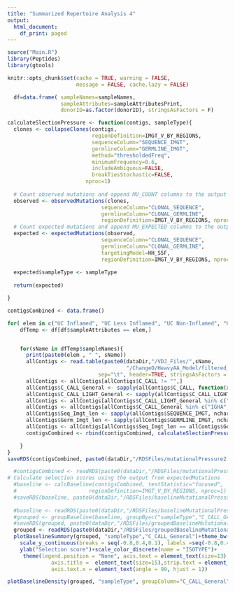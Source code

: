 ```yaml
---
title: "Summarized Repertoire Analysis 4"
output:
  html_document:
    df_print: paged
---
```



```r
source("Main.R")
library(Peptides)
library(gtools)

knitr::opts_chunk$set(cache = TRUE, warning = FALSE, 
                      message = FALSE, cache.lazy = FALSE)
```

```r
  df=data.frame( sampleNames=sampleNames,
                 sampleAttributes=sampleAttributesPrint,
                 donorID=as.factor(donorID), stringsAsFactors = F)
```

```r
calculateSlectionPressure <- function(contigs, sampleType){
  clones <- collapseClones(contigs,
                           regionDefinition=IMGT_V_BY_REGIONS, 
                           sequenceColumn="SEQUENCE_IMGT",
                           germlineColumn="GERMLINE_IMGT",
                           method="thresholdedFreq",
                           minimumFrequency=0.6,
                           includeAmbiguous=FALSE, 
                           breakTiesStochastic=FALSE, 
                         nproc=1)
  
  # Count observed mutations and append MU_COUNT columns to the output
  observed <- observedMutations(clones, 
                              sequenceColumn="CLONAL_SEQUENCE",
                              germlineColumn="CLONAL_GERMLINE",
                              regionDefinition=IMGT_V_BY_REGIONS, nproc=1)
  # Count expected mutations and append MU_EXPECTED columns to the output
  expected <- expectedMutations(observed, 
                              sequenceColumn="CLONAL_SEQUENCE",
                              germlineColumn="CLONAL_GERMLINE",
                              targetingModel=HH_S5F,
                              regionDefinition=IMGT_V_BY_REGIONS, nproc=1)
  
  expected$sampleType <- sampleType
  
  return(expected)

}
```

```r
contigsCombined <- data.frame()

for( elem in c("UC Inflamed", "UC Less Inflamed", "UC Non-Inflamed", "Healthy")){
    dfTemp <- df[df$sampleAttributes == elem,]


    for(sName in dfTemp$sampleNames){
      print(paste0(elem , " ", sName))
      allContigs <- read.table(paste0(dataDir,"/VDJ_Files/",sName,
                                      "/ChangeO/HeavyAA_Model/filtered_single_light_heavy_paired_clone-pass.tab"),
                             sep="\t", header=TRUE, stringsAsFactors = F)
      allContigs <- allContigs[allContigs$C_CALL != "",]
      allContigs$C_CALL_General <- sapply(allContigs$C_CALL, function(x){substr(x,1,4)})
      allContigs$C_CALL_LIGHT_General <- sapply(allContigs$C_CALL_LIGHT, function(x){substr(x,1,3)})
      allContigs <- allContigs[allContigs$C_CALL_LIGHT_General %in% c("IGL", "IGK"),]
      allContigs <- allContigs[allContigs$C_CALL_General %in% c("IGHA", "IGHG", "IGHM"),]
      allContigs$Seq_Imgt_len <- sapply(allContigs$SEQUENCE_IMGT, nchar)
      allContigs$Germ_Imgt_len <- sapply(allContigs$GERMLINE_IMGT, nchar)
      allContigs <- allContigs[allContigs$Seq_Imgt_len == allContigs$Germ_Imgt_len,]
      contigsCombined <- rbind(contigsCombined, calculateSlectionPressure(allContigs, sampleType=elem))

    }
}
saveRDS(contigsCombined, paste0(dataDir,"/RDSFiles/mutationalPressure2.rds"))

```

```r
  #contigsCombined <- readRDS(paste0(dataDir,"/RDSFiles/mutationalPressure2.rds"))
# Calculate selection scores using the output from expectedMutations
  #baseline <- calcBaseline(contigsCombined, testStatistic="focused", 
  #                       regionDefinition=IMGT_V_BY_REGIONS, nproc=1)
  #saveRDS(baseline, paste0(dataDir,"/RDSFiles/baselineMutationalPressure2.rds"))
  
  #baseline <- readRDS(paste0(dataDir,"/RDSFiles/baselineMutationalPressure.rds"))
  #grouped <- groupBaseline(baseline, groupBy=c("sampleType","C_CALL_General"))
  #saveRDS(grouped, paste0(dataDir,"/RDSFiles/groupedBaselineMutationalPressure2.rds"))
  grouped <- readRDS(paste0(dataDir,"/RDSFiles/groupedBaselineMutationalPressure.rds"))
  plotBaselineSummary(grouped, "sampleType","C_CALL_General")+theme_bw()+
    scale_y_continuous(breaks = seq(-0.8,0.4,0.1), labels =seq(-0.8,0.4,0.1) )+
    ylab("Selection score")+scale_color_discrete(name = "ISOTYPE")+
     theme(legend.position = "None", axis.text = element_text(size=13),
              axis.title =  element_text(size=15),strip.text = element_text(size=15),
              axis.text.x = element_text(angle = 90, hjust = 1))
```

```r
plotBaselineDensity(grouped, "sampleType", groupColumn="C_CALL_General",sigmaLimits=c(-1, 1))
```

